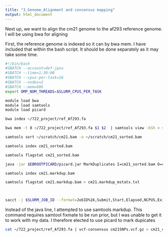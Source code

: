 ```yaml
---
title: "3_Genome_Alignment and concensus mapping"
output: html_document
---
```


Next up, we want to align the cm21 genome to the af293 reference genome. I will be using bwa for aligning

First, the reference genome is indexed so it can by bwa mem. I have included that within the bash script. It should be done separately as it may take some time.


```bash
#!/bin/bash
#SBATCH --account=def-jpxu
#SBATCH --time=1:30:00
#SBATCH --cpus-per-task=16
#SBATCH --nodes=2
#SBATCH --mem=60G
export OMP_NUM_THREADS=$SLURM_CPUS_PER_TASK

module load bwa
module load samtools
module load picard

bwa index ~/722_project/ref_Af293.fa

bwa mem -t 8 ~/722_project/ref_Af293.fa $1 $2  | samtools view -bSh > ~/scratch/cm21.bam

samtools sort ~/scratch/cm21.bam -o ~/scratch/cm21_sorted.bam

samtools index cm21_sorted.bam

samtools flagstat cm21_sorted.bam

java -jar $EBROOTPICARD/picard.jar MarkDuplicates I=cm21_sorted.bam O=cm21.markdup.bam M=cm21_mark_metrics.txt

samtools index cm21.markdup.bam

samtools flagstat cm21.markdup.bam > cm21.markdup_mstats.txt



sacct -j $SLURM_JOB_ID --format=JobID%16,Submit,Start,Elapsed,NCPUS,ExitCode,NodeList%8

```

Instead of the java line, I attempted to use samtools markdup. This command requires samtool fixmate to be run prior, but I was unable to get it to work with my data. I therefore elected to use picard to mark dupicates

```bash
cat ~/722_project/ref_Af293.fa | vcf-consensus cm21SNPs.vcf.gz > cm21_con.fa
```
